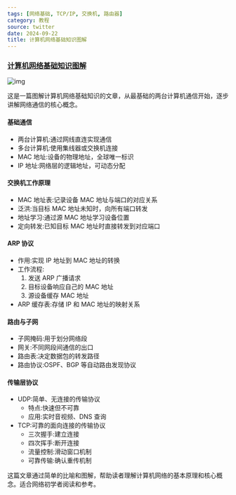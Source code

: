 ```yaml
---
tags: [网络基础, TCP/IP, 交换机, 路由器]
category: 教程
source: twitter
date: 2024-09-22
title: 计算机网络基础知识图解
---
```


### [计算机网络基础知识图解](https://x.com/Blind___Gamer/status/1828072116371259802)

![img](https://img.mengpeng.tech/i/2024/12/13/675bc9407ec65.webp)

这是一篇图解计算机网络基础知识的文章，从最基础的两台计算机通信开始，逐步讲解网络通信的核心概念。

#### 基础通信
- 两台计算机:通过网线直连实现通信
- 多台计算机:使用集线器或交换机连接
- MAC 地址:设备的物理地址，全球唯一标识
- IP 地址:网络层的逻辑地址，可动态分配

#### 交换机工作原理
- MAC 地址表:记录设备 MAC 地址与端口的对应关系
- 泛洪:当目标 MAC 地址未知时，向所有端口转发
- 地址学习:通过源 MAC 地址学习设备位置
- 定向转发:已知目标 MAC 地址时直接转发到对应端口

#### ARP 协议
- 作用:实现 IP 地址到 MAC 地址的转换
- 工作流程:
  1. 发送 ARP 广播请求
  2. 目标设备响应自己的 MAC 地址
  3. 源设备缓存 MAC 地址
- ARP 缓存表:存储 IP 和 MAC 地址的映射关系

#### 路由与子网
- 子网掩码:用于划分网络段
- 网关:不同网段间通信的出口
- 路由表:决定数据包的转发路径
- 路由协议:OSPF、BGP 等自动路由发现协议

#### 传输层协议
- UDP:简单、无连接的传输协议
  - 特点:快速但不可靠
  - 应用:实时音视频、DNS 查询
- TCP:可靠的面向连接的传输协议
  - 三次握手:建立连接
  - 四次挥手:断开连接
  - 流量控制:滑动窗口机制
  - 可靠传输:确认重传机制

这篇文章通过简单的比喻和图解，帮助读者理解计算机网络的基本原理和核心概念。适合网络初学者阅读和参考。 